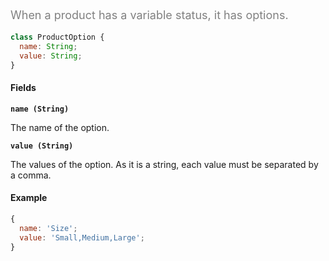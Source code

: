 <font color="grey" size="4">

When a product has a variable status, it has options.

</font>

```javascript
class ProductOption {
  name: String;
  value: String;
}
```

#### Fields

**`name (String)`**

The name of the option.

**`value (String)`**

The values of the option. As it is a string, each value must be separated by a
comma.

#### Example

```javascript
{
  name: 'Size';
  value: 'Small,Medium,Large';
}
```
